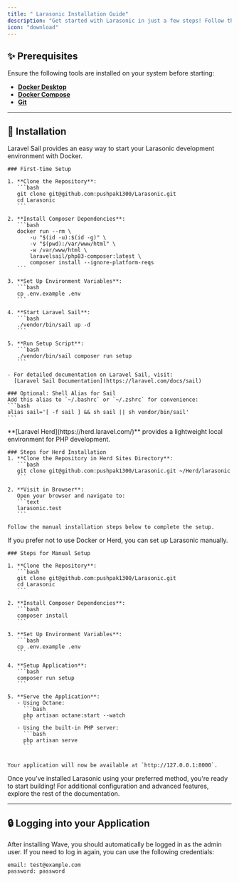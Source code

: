 ```yaml
---
title: " Larasonic Installation Guide"
description: "Get started with Larasonic in just a few steps! Follow the instructions below to set up your environment and start building with the VILT stack."
icon: "download"
---
```


## ✨ Prerequisites

Ensure the following tools are installed on your system before starting:

- **[Docker Desktop](https://www.docker.com/products/docker-desktop/)**
- **[Docker Compose](https://docs.docker.com/compose/install/)**
- **[Git](https://git-scm.com/downloads)**

---

## 🚀 Installation

<AccordionGroup>
  <Accordion title="Install with Laravel Sail + Docker (Recommended)" icon="rocket">
    Laravel Sail provides an easy way to start your Larasonic development environment with Docker.

    ### First-time Setup

    1. **Clone the Repository**:
       ```bash
       git clone git@github.com:pushpak1300/Larasonic.git
       cd Larasonic
       ```

    2. **Install Composer Dependencies**:
       ```bash
       docker run --rm \
           -u "$(id -u):$(id -g)" \
           -v "$(pwd):/var/www/html" \
           -w /var/www/html \
           laravelsail/php83-composer:latest \
           composer install --ignore-platform-reqs
       ```

    3. **Set Up Environment Variables**:
       ```bash
       cp .env.example .env
       ```

    4. **Start Laravel Sail**:
       ```bash
       ./vendor/bin/sail up -d
       ```

    5. **Run Setup Script**:
       ```bash
       ./vendor/bin/sail composer run setup
       ```

    - For detailed documentation on Laravel Sail, visit:
      [Laravel Sail Documentation](https://laravel.com/docs/sail)

    ### Optional: Shell Alias for Sail
    Add this alias to `~/.bashrc` or `~/.zshrc` for convenience:
    ```bash
    alias sail='[ -f sail ] && sh sail || sh vendor/bin/sail'
    ```

  </Accordion>

  <Accordion title="Install with Laravel Herd" icon="bars">
    **[Laravel Herd](https://herd.laravel.com/)** provides a lightweight local environment for PHP development.

    ### Steps for Herd Installation
    1. **Clone the Repository in Herd Sites Directory**:
       ```bash
       git clone git@github.com:pushpak1300/Larasonic.git ~/Herd/larasonic
       ```

    2. **Visit in Browser**:
       Open your browser and navigate to:
       ```text
       larasonic.test
       ```

    Follow the manual installation steps below to complete the setup.

  </Accordion>

  <Accordion title="Manual Installation (Advanced)" icon="toolbox">
    If you prefer not to use Docker or Herd, you can set up Larasonic manually.

    ### Steps for Manual Setup

    1. **Clone the Repository**:
       ```bash
       git clone git@github.com:pushpak1300/Larasonic.git
       cd Larasonic
       ```

    2. **Install Composer Dependencies**:
       ```bash
       composer install
       ```

    3. **Set Up Environment Variables**:
       ```bash
       cp .env.example .env
       ```

    4. **Setup Application**:
       ```bash
       composer run setup
       ```

    5. **Serve the Application**:
       - Using Octane:
         ```bash
         php artisan octane:start --watch
         ```
       - Using the built-in PHP server:
         ```bash
         php artisan serve
         ```


    Your application will now be available at `http://127.0.0.1:8000`.

  </Accordion>
</AccordionGroup>

Once you've installed Larasonic using your preferred method, you're ready to start building! For additional configuration and advanced features, explore the rest of the documentation.

---

## 🔒 Logging into your Application
After installing Wave, you should automatically be logged in as the admin user. If you need to log in again, you can use the following credentials:

```text
email: test@example.com
password: password
```
